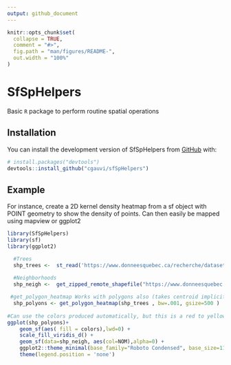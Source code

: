 ```yaml
---
output: github_document
---
```


<!-- README.md is generated from README.Rmd. Please edit that file -->

```r
knitr::opts_chunk$set(
  collapse = TRUE,
  comment = "#>",
  fig.path = "man/figures/README-",
  out.width = "100%"
)
```

# SfSpHelpers

<!-- badges: start -->
<!-- badges: end -->

Basic `R` package to perform routine spatial operations 

## Installation

You can install the development version of SfSpHelpers from [GitHub](https://github.com/) with:

``` r
# install.packages("devtools")
devtools::install_github("cgauvi/sfSpHelpers")
```

## Example

For instance, create a 2D kernel density heatmap from a sf object with POINT geometry to show the density of points. Can then easily be mapped using mapview or ggplot2

```r

library(SfSpHelpers)
library(sf)
library(ggplot2)

  #Trees
  shp_trees <-  st_read('https://www.donneesquebec.ca/recherche/dataset/bc5afddf-9439-4e96-84fb-f91847b722be/resource/bbdca0dd-82df-42f9-845b-32348debf8ab/download/vdq-arbrepotentielremarquable.geojson')
 
  #Neighborhoods
  shp_neigh <-  get_zipped_remote_shapefile("https://www.donneesquebec.ca/recherche/dataset/5b1ae6f2-6719-46df-bd2f-e57a7034c917/resource/508594dc-b090-407c-9489-73a1b46a8477/download/vdq-quartier.zip")

 #get_polygon_heatmap Works with polygons also (takes centroid implicitely)
  shp_polyons <- get_polygon_heatmap(shp_trees , bw=.001, gsize=500 )
 
#Can use the colors produced automatically, but this is a red to yellow gradient 
ggplot(shp_polyons)+
    geom_sf(aes( fill = colors),lwd=0) +
    scale_fill_viridis_d() +
    geom_sf(data=shp_neigh, aes(col=NOM),alpha=0) + 
    ggplot2::theme_minimal(base_family="Roboto Condensed", base_size=11.5) +
    theme(legend.position = 'none')
```
 

